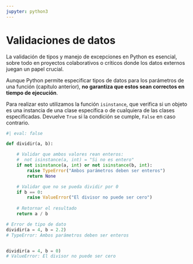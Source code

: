```yaml
---
jupyter: python3
---
```


# Validaciones de datos

La validación de tipos y manejo de excepciones en Python es esencial, sobre todo en proyectos colaborativos o críticos donde los datos externos juegan un papel crucial. 

::: {.callout-important}
Aunque Python permite especificar tipos de datos para los parámetros de una función (capítulo anterior), **no garantiza que estos sean correctos en tiempo de ejecución**.
:::

Para realizar esto utilizamos la función `isinstance`, que verifica si un objeto es una instancia de una clase específica o de cualquiera de las clases especificadas. Devuelve `True` si la condición se cumple, `False` en caso contrario.

```python
#| eval: false

def dividir(a, b):

    # Validar que ambos valores rean enteros:
    #  not isinstance(a, int) = "Si no es entero"
    if not isinstance(a, int) or not isinstance(b, int):
        raise TypeError("Ambos parámetros deben ser enteros")
        return None

    # Validar que no se pueda dividir por 0
    if b == 0:
        raise ValueError("El divisor no puede ser cero")
    
    # Retornar el resultado
    return a / b

# Error de tipo de dato
dividir(a = 4, b = 2.2)
# TypeError: Ambos parámetros deben ser enteros


dividir(a = 4, b = 0)
# ValueError: El divisor no puede ser cero
```